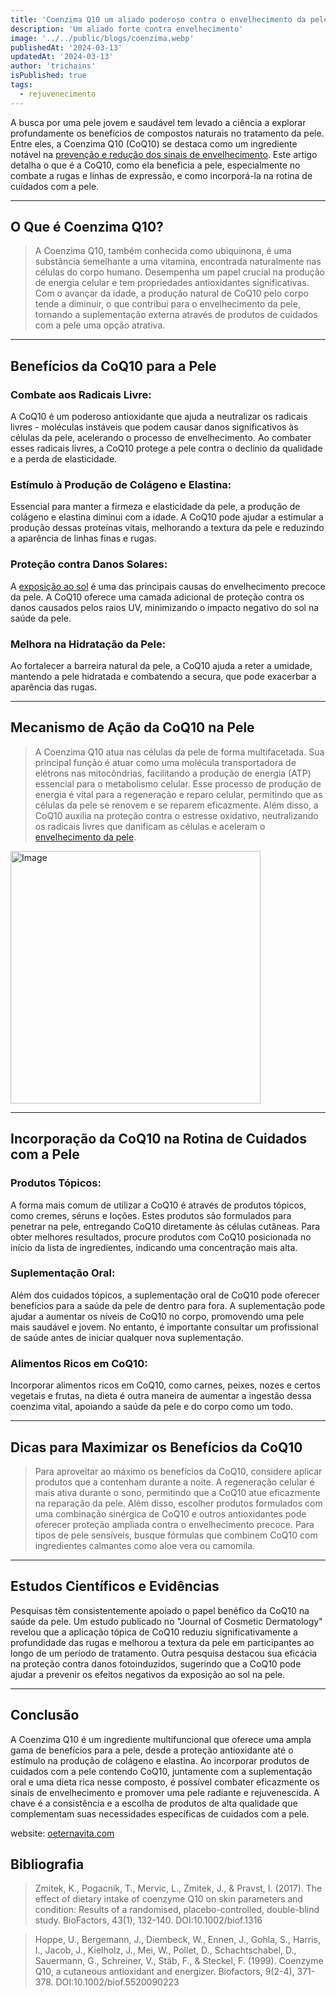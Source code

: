 ```yaml
---
title: 'Coenzima Q10 um aliado poderoso contra o envelhecimento da pele.'
description: 'Um aliado forte contra envelhecimento'
image: '../../public/blogs/coenzima.webp'
publishedAt: '2024-03-13'
updatedAt: '2024-03-13'
author: 'trichains'
isPublished: true
tags:
  - rejuvenecimento
---
```


A busca por uma pele jovem e saudável tem levado a ciência a explorar profundamente os benefícios de compostos naturais no tratamento da pele. Entre eles, a Coenzima Q10 (CoQ10) se destaca como um ingrediente notável na [prevenção e redução dos sinais de envelhecimento](https://oeternavita.com/?utm_source=backlink1-eternavita). Este artigo detalha o que é a CoQ10, como ela beneficia a pele, especialmente no combate a rugas e linhas de expressão, e como incorporá-la na rotina de cuidados com a pele.

---

## O Que é Coenzima Q10?


> A Coenzima Q10, também conhecida como ubiquinona, é uma substância semelhante a uma vitamina, encontrada naturalmente nas células do corpo humano. Desempenha um papel crucial na produção de energia celular e tem propriedades antioxidantes significativas. Com o avançar da idade, a produção natural de CoQ10 pelo corpo tende a diminuir, o que contribui para o envelhecimento da pele, tornando a suplementação externa através de produtos de cuidados com a pele uma opção atrativa.

---

## Benefícios da CoQ10 para a Pele

### Combate aos Radicais Livre:
 A CoQ10 é um poderoso antioxidante que ajuda a neutralizar os radicais livres - moléculas instáveis que podem causar danos significativos às células da pele, acelerando o processo de envelhecimento. Ao combater esses radicais livres, a CoQ10 protege a pele contra o declínio da qualidade e a perda de elasticidade.

### Estímulo à Produção de Colágeno e Elastina:
  Essencial para manter a firmeza e elasticidade da pele, a produção de colágeno e elastina diminui com a idade. A CoQ10 pode ajudar a estimular a produção dessas proteínas vitais, melhorando a textura da pele e reduzindo a aparência de linhas finas e rugas.

### Proteção contra Danos Solares:
  A [exposição ao sol](https://www.tuasaude.com/beneficios-do-sol/) é uma das principais causas do envelhecimento precoce da pele. A CoQ10 oferece uma camada adicional de proteção contra os danos causados pelos raios UV, minimizando o impacto negativo do sol na saúde da pele.

### Melhora na Hidratação da Pele: 
  Ao fortalecer a barreira natural da pele, a CoQ10 ajuda a reter a umidade, mantendo a pele hidratada e combatendo a secura, que pode exacerbar a aparência das rugas.

---

## Mecanismo de Ação da CoQ10 na Pele

> A Coenzima Q10 atua nas células da pele de forma multifacetada. Sua principal função é atuar como uma molécula transportadora de elétrons nas mitocôndrias, facilitando a produção de energia (ATP) essencial para o metabolismo celular. Esse processo de produção de energia é vital para a regeneração e reparo celular, permitindo que as células da pele se renovem e se reparem eficazmente. Além disso, a CoQ10 auxilia na proteção contra o estresse oxidativo, neutralizando os radicais livres que danificam as células e aceleram o [envelhecimento da pele](https://pharmasix.com.br/blog/blogs/linhas-de-expressao).

<Image
  src="/blog/blogs/Q10.png"
  width="400"
  height="404"
  alt="Image"
  sizes="100vw"
/>

---

## Incorporação da CoQ10 na Rotina de Cuidados com a Pele

### Produtos Tópicos: 
A forma mais comum de utilizar a CoQ10 é através de produtos tópicos, como cremes, séruns e loções. Estes produtos são formulados para penetrar na pele, entregando CoQ10 diretamente às células cutâneas. Para obter melhores resultados, procure produtos com CoQ10 posicionada no início da lista de ingredientes, indicando uma concentração mais alta.

### Suplementação Oral: 
Além dos cuidados tópicos, a suplementação oral de CoQ10 pode oferecer benefícios para a saúde da pele de dentro para fora. A suplementação pode ajudar a aumentar os níveis de CoQ10 no corpo, promovendo uma pele mais saudável e jovem. No entanto, é importante consultar um profissional de saúde antes de iniciar qualquer nova suplementação.

### Alimentos Ricos em CoQ10:
Incorporar alimentos ricos em CoQ10, como carnes, peixes, nozes e certos vegetais e frutas, na dieta é outra maneira de aumentar a ingestão dessa coenzima vital, apoiando a saúde da pele e do corpo como um todo.

---

## Dicas para Maximizar os Benefícios da CoQ10

> Para aproveitar ao máximo os benefícios da CoQ10, considere aplicar produtos que a contenham durante a noite. A regeneração celular é mais ativa durante o sono, permitindo que a CoQ10 atue eficazmente na reparação da pele. Além disso, escolher produtos formulados com uma combinação sinérgica de CoQ10 e outros antioxidantes pode oferecer proteção ampliada contra o envelhecimento precoce. Para tipos de pele sensíveis, busque fórmulas que combinem CoQ10 com ingredientes calmantes como aloe vera ou camomila.

---

## Estudos Científicos e Evidências

Pesquisas têm consistentemente apoiado o papel benéfico da CoQ10 na saúde da pele. Um estudo publicado no "Journal of Cosmetic Dermatology" revelou que a aplicação tópica de CoQ10 reduziu significativamente a profundidade das rugas e melhorou a textura da pele em participantes ao longo de um período de tratamento. Outra pesquisa destacou sua eficácia na proteção contra danos fotoinduzidos, sugerindo que a CoQ10 pode ajudar a prevenir os efeitos negativos da exposição ao sol na pele.

---


## Conclusão

A Coenzima Q10 é um ingrediente multifuncional que oferece uma ampla gama de benefícios para a pele, desde a proteção antioxidante até o estímulo na produção de colágeno e elastina. Ao incorporar produtos de cuidados com a pele contendo CoQ10, juntamente com a suplementação oral e uma dieta rica nesse composto, é possível combater eficazmente os sinais de envelhecimento e promover uma pele radiante e rejuvenescida. A chave é a consistência e a escolha de produtos de alta qualidade que complementam suas necessidades específicas de cuidados com a pele.

website: [oeternavita.com](https://oeternavita.com/?utm_source=backlink1-eternavita)

## Bibliografia

> Zmitek, K., Pogacnik, T., Mervic, L., Zmitek, J., & Pravst, I. (2017). The effect of dietary intake of coenzyme Q10 on skin parameters and condition: Results of a randomised, placebo-controlled, double-blind study. BioFactors, 43(1), 132-140. DOI:10.1002/biof.1316


>  Hoppe, U., Bergemann, J., Diembeck, W., Ennen, J., Gohla, S., Harris, I., Jacob, J., Kielholz, J., Mei, W., Pollet, D., Schachtschabel, D., Sauermann, G., Schreiner, V., Stäb, F., & Steckel, F. (1999). Coenzyme Q10, a cutaneous antioxidant and energizer. Biofactors, 9(2-4), 371-378. DOI:10.1002/biof.5520090223




